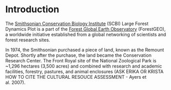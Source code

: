 # Introduction

The [Smithsonian Conservation Biology Institute](https://nationalzoo.si.edu/conservation) (SCBI) Large Forest Dynamics Plot is a part of the [Forest Global Earth Observatory](https://forestgeo.si.edu/) (ForestGEO), a worldwide initiative established from a global networking of scientists and forest research sites.

In 1974, the Smithsonian purchased a piece of land, known as the Remount Depot. Shortly after the purchase, the land became the Conservation Research Center. The Front Royal site of the National Zoological Park is ~1,296 hectares (3,500 acres) and combined with research and academic facilities, forestry, pastures, and animal enclosures (ASK ERIKA OR KRISTA HOW TO CITE THE CULTURAL RESOUCE ASSESSMENT - Ayers et al. 2007).